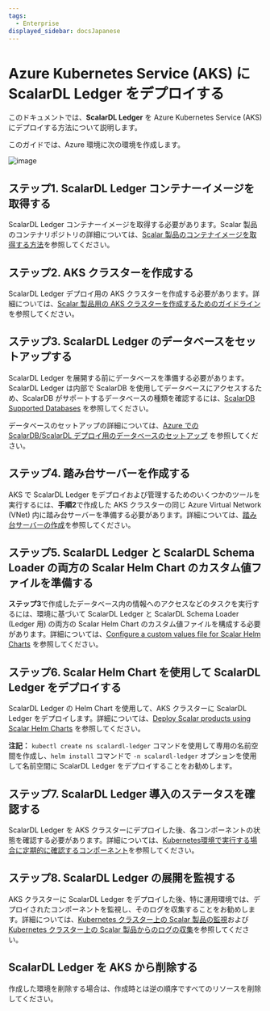 ```yaml
---
tags:
  - Enterprise
displayed_sidebar: docsJapanese
---
```


# Azure Kubernetes Service (AKS) に ScalarDL Ledger をデプロイする


<TranslationBanner />

このドキュメントでは、**ScalarDL Ledger** を Azure Kubernetes Service (AKS) にデプロイする方法について説明します。

このガイドでは、Azure 環境に次の環境を作成します。

![image](./images/png/AKS_ScalarDL_Ledger.drawio.png)

## ステップ1. ScalarDL Ledger コンテナーイメージを取得する

ScalarDL Ledger コンテナーイメージを取得する必要があります。Scalar 製品のコンテナリポジトリの詳細については、[Scalar 製品のコンテナイメージを取得する方法](HowToGetContainerImages.mdx)を参照してください。

## ステップ2. AKS クラスターを作成する

ScalarDL Ledger デプロイ用の AKS クラスターを作成する必要があります。詳細については、[Scalar 製品用の AKS クラスターを作成するためのガイドライン](CreateAKSClusterForScalarProducts.mdx)を参照してください。

## ステップ3. ScalarDL Ledger のデータベースをセットアップする

ScalarDL Ledger を展開する前にデータベースを準備する必要があります。ScalarDL Ledger は内部で ScalarDB を使用してデータベースにアクセスするため、ScalarDB がサポートするデータベースの種類を確認するには、[ScalarDB Supported Databases](https://scalardb.scalar-labs.com/docs/latest/requirements#databases) を参照してください。

データベースのセットアップの詳細については、[Azure での ScalarDB/ScalarDL デプロイ用のデータベースのセットアップ](SetupDatabaseForAzure.mdx) を参照してください。

## ステップ4. 踏み台サーバーを作成する

AKS で ScalarDL Ledger をデプロイおよび管理するためのいくつかのツールを実行するには、**手順2**で作成した AKS クラスターの同じ Azure Virtual Network (VNet) 内に踏み台サーバーを準備する必要があります。詳細については、[踏み台サーバーの作成](CreateBastionServer.mdx)を参照してください。

## ステップ5. ScalarDL Ledger と ScalarDL Schema Loader の両方の Scalar Helm Chart のカスタム値ファイルを準備する

**ステップ3**で作成したデータベース内の情報へのアクセスなどのタスクを実行するには、環境に基づいて ScalarDL Ledger と ScalarDL Schema Loader (Ledger 用) の両方の Scalar Helm Chart のカスタム値ファイルを構成する必要があります。詳細については、[Configure a custom values file for Scalar Helm Charts](../helm-charts/configure-custom-values-file.mdx) を参照してください。

## ステップ6. Scalar Helm Chart を使用して ScalarDL Ledger をデプロイする

ScalarDL Ledger の Helm Chart を使用して、AKS クラスターに ScalarDL Ledger をデプロイします。詳細については、[Deploy Scalar products using Scalar Helm Charts](../helm-charts/how-to-deploy-scalar-products.mdx) を参照してください。

**注記：** `kubectl create ns scalardl-ledger` コマンドを使用して専用の名前空間を作成し、`helm install` コマンドで `-n scalardl-ledger` オプションを使用して名前空間に ScalarDL Ledger をデプロイすることをお勧めします。

## ステップ7. ScalarDL Ledger 導入のステータスを確認する

ScalarDL Ledger を AKS クラスターにデプロイした後、各コンポーネントの状態を確認する必要があります。詳細については、[Kubernetes環境で実行する場合に定期的に確認するコンポーネント](RegularCheck.mdx)を参照してください。

## ステップ8. ScalarDL Ledger の展開を監視する

AKS クラスターに ScalarDL Ledger をデプロイした後、特に運用環境では、デプロイされたコンポーネントを監視し、そのログを収集することをお勧めします。詳細については、[Kubernetes クラスター上の Scalar 製品の監視](K8sMonitorGuide.mdx)および [Kubernetes クラスター上の Scalar 製品からのログの収集](K8sLogCollectionGuide.mdx)を参照してください。

## ScalarDL Ledger を AKS から削除する

作成した環境を削除する場合は、作成時とは逆の順序ですべてのリソースを削除してください。
